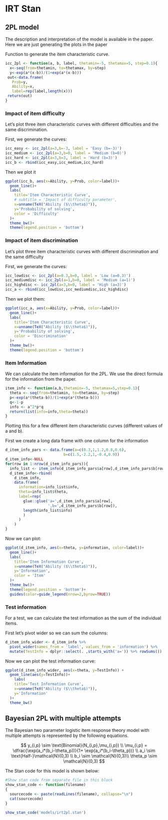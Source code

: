 # IRT Stan

## 2PL model

The description and interpretation of the model is available in the paper. Here we are just generating the plots in the paper

Function to generate the item characteristic curve. 
```r
icc_2pl <- function(a, b, label, thetamin=-5, thetamax=5, step=0.1){
  x<-seq(from=thetamin, to=thetamax, by=step)
  y<-exp(a*(x-b))/(1+exp(a*(x-b)))
 out<-data.frame(
   Prob=y,
   Ability=x,
   label=rep(label,length(x))) 
 return(out)
}
```

### Impact of item difficulty

Let's plot three item characteristic curves with different difficulties and the same discrimination.

First, we generate the curves:
```r
icc_easy <- icc_2pl(a=3,b=-3, label = 'Easy (b=-3)')
icc_medium <- icc_2pl(a=3,b=0, label = 'Medium (b=0)')
icc_hard <- icc_2pl(a=3,b=3, label = 'Hard (b=3)')
icc_b <- rbind(icc_easy,icc_medium,icc_hard)
```

Then we plot it
```r
ggplot(icc_b, aes(x=Ability, y=Prob, color=label))+
  geom_line()+
  labs(
    title='Item Characteristic Curve',
    # subtitle = 'Impact of difficulty parameter',
    x=unname(TeX("Ability ($\\theta$)")),
    y='Probability of solving',
    color = 'Difficulty'
  )+
  theme_bw()+
  theme(legend.position = 'bottom')
```

### Impact of item discrimination

Let's plot three item characteristic curves with different discrimination and the same difficulty

First, we generate the curves:
```r
icc_lowdisc <- icc_2pl(a=0.3,b=0, label = 'Low (a=0.3)')
icc_mediumdisc <- icc_2pl(a=1,b=0, label = 'Medium (a=1)')
icc_highdisc <- icc_2pl(a=3,b=0, label = 'High (a=3)')
icc_a <- rbind(icc_lowdisc,icc_mediumdisc,icc_highdisc)
```

Then we plot them:
```r
ggplot(icc_a, aes(x=Ability, y=Prob, color=label))+
  geom_line()+
  labs(
    title='Item Characteristic Curve',
    x=unname(TeX("Ability ($\\theta$)")),
    y='Probability of solving',
    color = 'Discrimination'
  )+
  theme_bw()+
  theme(legend.position = 'bottom')
```

### Item Information

We can calculate the item information for the 2PL. We use the direct formula for the information from the paper.

```r
item_info <- function(a,b,thetamin=-5, thetamax=5,step=0.1){
  theta <- seq(from=thetamin, to=thetamax, by=step)
  p<-exp(a*(theta-b))/(1+exp(a*(theta-b)))
  q<-1-p
  info <- a^2*p*q
  return(list(info=info,theta=theta))
}
```

Plotting this for a few different item characteristic curves (different values of a and b).

First we create a long data frame with one column for the information
```r
d_item_info_pars <- data.frame(a=c(0.3,1,1.2,0.8,0.6),
                          b=c(1.5,-2.2,1,-0.4,0.9))
d_item_info<-NULL
for(row in 1:nrow(d_item_info_pars)){
  info_list <- item_info(d_item_info_pars$a[row],d_item_info_pars$b[row])
  d_item_info<-rbind(
    d_item_info,
    data.frame(
      information=info_list$info, 
      theta=info_list$theta,
      label=rep(
        glue::glue('a=',d_item_info_pars$a[row],
                   ',b=',d_item_info_pars$b[row]),
        length(info_list$info)
        )
      )
    )
}
```

Now we can plot:
```r
ggplot(d_item_info, aes(x=theta, y=information, color=label))+
  geom_line()+
  labs(
    title='Item Information Curve',
    x=unname(TeX("Ability ($\\theta$)")),
    y='Information',
    color = 'Item'
  )+
  theme_bw()+
  theme(legend.position = 'bottom')+
  guides(color=guide_legend(nrow=2,byrow=TRUE))
```

### Test information 

For a test, we can calculate the test information as the sum of the individual items.

First let's pivot wider so we can sum the columns:
```r
d_item_info_wider <- d_item_info %>%
  pivot_wider(names_from = 'label', values_from = 'information') %>%
  mutate(TestInfo = dplyr::select(. ,starts_with('a=')) %>% rowSums())
```

Now we can plot the test information curve:
```r
ggplot(d_item_info_wider, aes(x=theta, y=TestInfo)) +
  geom_line(aes(y=TestInfo))+
    labs(
    title='Test Information Curve',
    x=unname(TeX("Ability ($\\theta$)")),
    y='Information'
  )+
  theme_bw()
```


## Bayesian 2PL with multiple attempts

The Bayesian two parameter logistic item response theory model with multiple attempts is represented by the following equations.

$$
y_{i,p} \sim \text{Binomial}(N_{i,p},\mu_{i,p}) \\
\mu_{i,p} = \dfrac{\exp(a_i*(b_i-\theta_p))}{1+ \exp(a_i*(b_i-\theta_p))} \\
a_i \sim \text{Half-}\mathcal{N}(0,3) \\
b_i \sim \mathcal{N}(0,3)\\
\theta_p \sim \mathcal{N}(0,3)
$$

The Stan code for this model is shown below:

```r
#Show stan code from separate file in this block
show_stan_code <- function(filename)
{
  sourcecode <- paste(readLines(filename), collapse="\n")
  cat(sourcecode)
}
```

```r
show_stan_code('models/irt2pl.stan')
```

